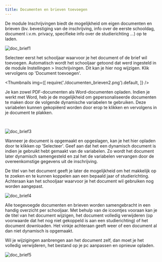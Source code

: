 ```yaml
---
title: Documenten en brieven toevoegen
---
```


De module Inschrijvingen biedt de mogelijkheid om eigen documenten en brieven (bv. bevestiging van de inschrijving, info over de eerste schooldag, document i.v.m. privacy, specifieke info over de studierichting ...) op te laden. 

![doc_brief1](./documenten_brieven1.png)

Selecteer eerst het schooljaar waarvoor je het document of de brief wil toevoegen. Automatisch wordt het schooljaar getoond dat werd ingesteld in de module Instellingen > Inschrijvingen. Dit kan je hier nog wijzigen. Klik vervolgens op 'Document toevoegen'.  

<Thumbnails img={[
    require('./documenten_brieven2.png').default, 
]} />

Je kan zowel PDF-documenten als Word-documenten opladen. Indien je werkt met Word, heb je de mogelijkheid om gepersonaliseerde documenten te maken door de volgende dynamische variabelen te gebruiken. Deze variabelen kunnen gekopiëerd worden door erop te klikken en vervolgens in je document te plakken.  

<br /> 

![doc_brief3](./documenten_brieven3.png)

Wanneer je document is opgemaakt en opgeslagen, kan je het hier opladen door te klikken op 'Selecteer'. Geef aan dat het een dynamisch document is indien je gebruikt hebt gemaakt van de variabelen. Zo wordt het document later dynamisch samengesteld en zal het de variabelen vervangen door de overeenkomstige gegevens uit de inschrijving.

De titel van het document geeft je later de mogelijkheid om het makkelijk op te zoeken en te kunnen koppelen aan een bepaald jaar of studierichting. Achteraan kan het schooljaar waarvoor je het document wil gebruiken nog worden aangepast.   

![doc_brief4](./documenten_brieven4.png)

Alle toegevoegde documenten en brieven worden samengebracht in een handig overzicht per schooljaar. Met behulp van de icoontjes vooraan kan je de titel van het document wijzigen, het document volledig verwijderen (op voorwaarde dat het nog niet gekoppeld is aan een studierichting) of het document downloaden. Het vinkje achteraan geeft weer of een document al dan niet dynamisch is opgemaakt. 

Wil je wijzigingen aanbrengen aan het document zelf, dan moet je het volledig verwijderen, het bestand op je pc aanpassen en opnieuw opladen. 

![doc_brief5](./documenten_brieven5.png)